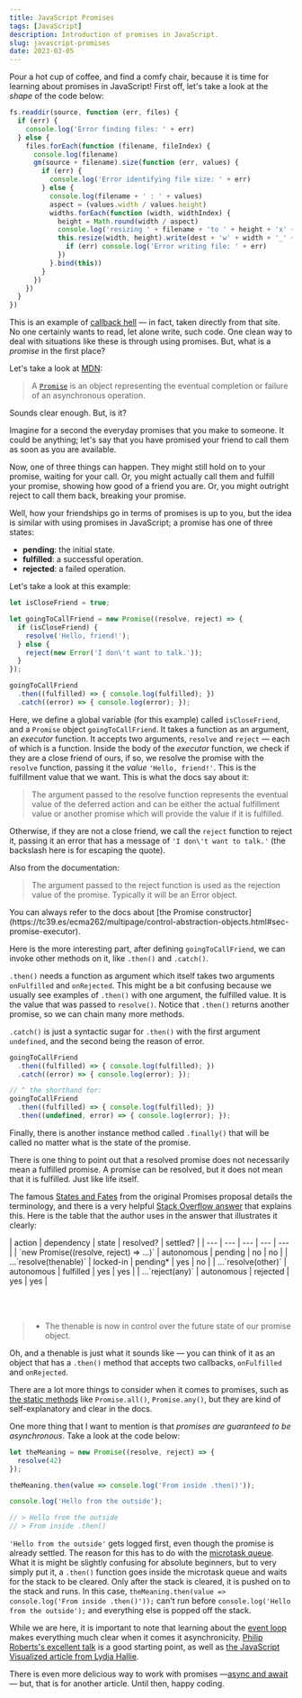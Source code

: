 ```yaml
---
title: JavaScript Promises
tags: [JavaScript]
description: Introduction of promises in JavaScript.
slug: javascript-promises
date: 2023-03-05
---
```


Pour a hot cup of coffee, and find a comfy chair, because it is time for learning about promises in JavaScript!
First off, let's take a look at the _shape_ of the code below: 

```javascript
fs.readdir(source, function (err, files) {
  if (err) {
    console.log('Error finding files: ' + err)
  } else {
    files.forEach(function (filename, fileIndex) {
      console.log(filename)
      gm(source + filename).size(function (err, values) {
        if (err) {
          console.log('Error identifying file size: ' + err)
        } else {
          console.log(filename + ' : ' + values)
          aspect = (values.width / values.height)
          widths.forEach(function (width, widthIndex) {
            height = Math.round(width / aspect)
            console.log('resizing ' + filename + 'to ' + height + 'x' + height)
            this.resize(width, height).write(dest + 'w' + width + '_' + filename, function(err) {
              if (err) console.log('Error writing file: ' + err)
            })
          }.bind(this))
        }
      })
    })
  }
})
```

This is an example of [callback hell](http://callbackhell.com/) ― in fact, taken directly from that site. No one certainly wants to read, let alone write, such code. One clean way to deal with situations like these is through using promises. But, what is a _promise_ in the first place?

Let's take a look at [MDN](https://developer.mozilla.org/en-US/docs/Web/JavaScript/Guide/Using_promises):

> A [`Promise`](https://developer.mozilla.org/en-US/docs/Web/JavaScript/Reference/Global_Objects/Promise) is an object representing the eventual completion or failure of an asynchronous operation.

Sounds clear enough. But, is it?

Imagine for a second the everyday promises that you make to someone. It could be anything; let's say that you have promised your friend to call them as soon as you are available.

Now, one of three things can happen. They might still hold on to your promise, waiting for your call. Or, you might actually call them and fulfill your promise, showing how good of a friend you are. Or, you might outright reject to call them back, breaking your promise. 

Well, how your friendships go in terms of promises is up to you, but the idea is similar with using promises in JavaScript; a promise has one of three states:

-   **pending**: the initial state.
-   **fulfilled**: a successful operation.
-   **rejected**: a failed operation.

Let's take a look at this example:

```js
let isCloseFriend = true;

let goingToCallFriend = new Promise((resolve, reject) => {
  if (isCloseFriend) {
    resolve('Hello, friend!');
  } else {
    reject(new Error('I don\'t want to talk.'));
  }
});

goingToCallFriend
  .then((fulfilled) => { console.log(fulfilled); })
  .catch((error) => { console.log(error); });

```

Here, we define a global variable (for this example) called `isCloseFriend`, and a `Promise` object `goingToCallFriend`. It takes a function as an argument, an _executor_ function. It accepts two arguments, `resolve` and `reject` ― each of which is a function. 
Inside the body of the _executor_ function, we check if they are a close friend of ours, if so, we resolve the promise with the `resolve` function, passing it the _value_ `'Hello, friend!'`. This is the fulfillment value that we want. This is what the docs say about it:

> The argument passed to the resolve function represents the eventual value of the deferred action and can be either the actual fulfillment value or another promise which will provide the value if it is fulfilled.

Otherwise, if they are not a close friend, we call the `reject` function to reject it, passing it an error that has a message of `'I don\'t want to talk.'` (the backslash here is for escaping the quote). 

Also from the documentation:

> The argument passed to the reject function is used as the rejection value of the promise. Typically it will be an Error object.


<Note>
  You can always refer to the docs about [the Promise constructor](https://tc39.es/ecma262/multipage/control-abstraction-objects.html#sec-promise-executor).
</Note>

Here is the more interesting part, after defining `goingToCallFriend`, we can invoke other methods on it, like `.then()` and `.catch()`. 

`.then()` needs a function as argument which itself takes two arguments `onFulfilled` and `onRejected`. This might be a bit confusing because we usually see examples of `.then()` with one argument, the fulfilled value. It is the value that was passed to `resolve()`. Notice that `.then()` returns another promise, so we can chain many more methods.

`.catch()` is just a syntactic sugar for  `.then()` with the first argument `undefined`, and the second being the reason of error. 

```js
goingToCallFriend
  .then((fulfilled) => { console.log(fulfilled); })
  .catch((error) => { console.log(error); });

// ^ the shorthand for:
goingToCallFriend
  .then((fulfilled) => { console.log(fulfilled); })
  .then((undefined, error) => { console.log(error); });
```

Finally, there is another instance method called `.finally()` that will be called no matter what is the state of the promise.

There is one thing to point out that a resolved promise does not necessarily mean a fulfilled promise. A promise can be resolved, but it does not mean that it is fulfilled. Just like life itself.

The famous [States and Fates](https://github.com/domenic/promises-unwrapping/blob/master/docs/states-and-fates.md) from the original Promises proposal details the terminology, and there is a very helpful [Stack Overflow answer](https://stackoverflow.com/a/56850392) that explains this. Here is the table that the author uses in the answer that illustrates it clearly:

<Table>
| action | dependency | state | resolved? | settled? |
| --- | --- | --- | --- | --- | 
| `new Promise((resolve, reject) => ...)` | autonomous | pending | no | no |
| ...`resolve(thenable)` | locked-in | pending* | yes | no |
| ...`resolve(other)` | autonomous | fulfilled | yes | yes |
| ...`reject(any)` | autonomous | rejected | yes | yes |
</Table>

<br />

> * The thenable is now in control over the future state of our promise object.

Oh, and a thenable is just what it sounds like — you can think of it as an object that has a `.then()` method that accepts two callbacks, `onFulfilled` and `onRejected`.

There are a lot more things to consider when it comes to promises, such as [the static methods](https://developer.mozilla.org/en-US/docs/Web/JavaScript/Reference/Global_Objects/Promise#static_methods) like `Promise.all()`, `Promise.any()`, but they are kind of self-explanatory and clear in the docs.

One more thing that I want to mention is that _promises are guaranteed to be asynchronous_. Take a look at the code below:

```js
let theMeaning = new Promise((resolve, reject) => {
  resolve(42)
});

theMeaning.then(value => console.log('From inside .then()'));

console.log('Hello from the outside');

// > Hello from the outside
// > From inside .then()
```

`'Hello from the outside'` gets logged first, even though the promise is already settled. 
The reason for this has to do with the [microtask queue](https://javascript.info/microtask-queue). What it is might be slightly confusing for absolute beginners, but to very simply put it, a `.then()` function goes inside the microtask queue and waits for the stack to be cleared. Only after the stack is cleared, it is pushed on to the stack and runs. In this case, `theMeaning.then(value => console.log('From inside .then()'));` can't run before `console.log('Hello from the outside');` and everything else is popped off the stack.

While we are here, it is important to note that learning about the [event loop](https://javascript.info/event-loop) makes everything much clear when it comes it asynchronicity.
[Philip Roberts's excellent talk](https://www.youtube.com/watch?v=8aGhZQkoFbQ) is a good starting point, as well as [the JavaScript Visualized article from Lydia Hallie](https://dev.to/lydiahallie/javascript-visualized-event-loop-3dif).

There is even more delicious way to work with promises —[async and await](https://developer.mozilla.org/en-US/docs/Learn/JavaScript/Asynchronous/Promises#async_and_await)— but, that is for another article.
Until then, happy coding.
